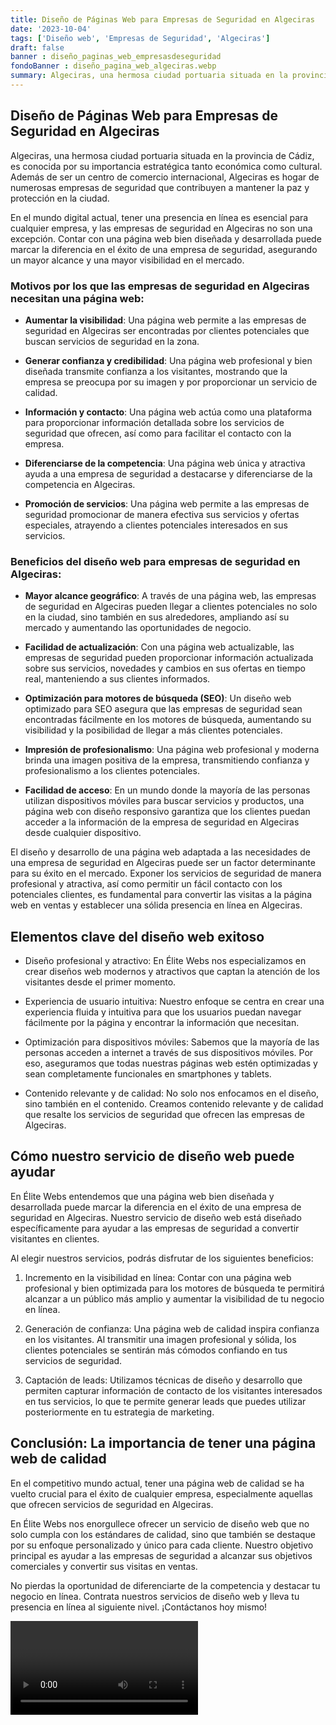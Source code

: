 ```yaml
---
title: Diseño de Páginas Web para Empresas de Seguridad en Algeciras
date: '2023-10-04'
tags: ['Diseño web', 'Empresas de Seguridad', 'Algeciras']
draft: false
banner : diseño_paginas_web_empresasdeseguridad
fondoBanner : diseño_pagina_web_algeciras.webp
summary: Algeciras, una hermosa ciudad portuaria situada en la provincia de Cádiz, es conocida por su importancia estratégica tanto económica como cultural. Además de ser un centro de comercio internacional, Algeciras es hogar de numerosas empresas de seguridad que contribuyen a mantener la paz y protección en la ciudad.
---
```


## Diseño de Páginas Web para Empresas de Seguridad en Algeciras

Algeciras, una hermosa ciudad portuaria situada en la provincia de Cádiz, es conocida por su importancia estratégica tanto económica como cultural. Además de ser un centro de comercio internacional, Algeciras es hogar de numerosas empresas de seguridad que contribuyen a mantener la paz y protección en la ciudad.

En el mundo digital actual, tener una presencia en línea es esencial para cualquier empresa, y las empresas de seguridad en Algeciras no son una excepción. Contar con una página web bien diseñada y desarrollada puede marcar la diferencia en el éxito de una empresa de seguridad, asegurando un mayor alcance y una mayor visibilidad en el mercado.

### Motivos por los que las empresas de seguridad en Algeciras necesitan una página web:

- **Aumentar la visibilidad**: Una página web permite a las empresas de seguridad en Algeciras ser encontradas por clientes potenciales que buscan servicios de seguridad en la zona.

- **Generar confianza y credibilidad**: Una página web profesional y bien diseñada transmite confianza a los visitantes, mostrando que la empresa se preocupa por su imagen y por proporcionar un servicio de calidad.

- **Información y contacto**: Una página web actúa como una plataforma para proporcionar información detallada sobre los servicios de seguridad que ofrecen, así como para facilitar el contacto con la empresa.

- **Diferenciarse de la competencia**: Una página web única y atractiva ayuda a una empresa de seguridad a destacarse y diferenciarse de la competencia en Algeciras.

- **Promoción de servicios**: Una página web permite a las empresas de seguridad promocionar de manera efectiva sus servicios y ofertas especiales, atrayendo a clientes potenciales interesados en sus servicios.

### Beneficios del diseño web para empresas de seguridad en Algeciras:

- **Mayor alcance geográfico**: A través de una página web, las empresas de seguridad en Algeciras pueden llegar a clientes potenciales no solo en la ciudad, sino también en sus alrededores, ampliando así su mercado y aumentando las oportunidades de negocio.

- **Facilidad de actualización**: Con una página web actualizable, las empresas de seguridad pueden proporcionar información actualizada sobre sus servicios, novedades y cambios en sus ofertas en tiempo real, manteniendo a sus clientes informados.

- **Optimización para motores de búsqueda (SEO)**: Un diseño web optimizado para SEO asegura que las empresas de seguridad sean encontradas fácilmente en los motores de búsqueda, aumentando su visibilidad y la posibilidad de llegar a más clientes potenciales.

- **Impresión de profesionalismo**: Una página web profesional y moderna brinda una imagen positiva de la empresa, transmitiendo confianza y profesionalismo a los clientes potenciales.

- **Facilidad de acceso**: En un mundo donde la mayoría de las personas utilizan dispositivos móviles para buscar servicios y productos, una página web con diseño responsivo garantiza que los clientes puedan acceder a la información de la empresa de seguridad en Algeciras desde cualquier dispositivo.

El diseño y desarrollo de una página web adaptada a las necesidades de una empresa de seguridad en Algeciras puede ser un factor determinante para su éxito en el mercado. Exponer los servicios de seguridad de manera profesional y atractiva, así como permitir un fácil contacto con los potenciales clientes, es fundamental para convertir las visitas a la página web en ventas y establecer una sólida presencia en línea en Algeciras.

<GifSeo />

<Cta />

## Elementos clave del diseño web exitoso

- Diseño profesional y atractivo: En Élite Webs nos especializamos en crear diseños web modernos y atractivos que captan la atención de los visitantes desde el primer momento.

- Experiencia de usuario intuitiva: Nuestro enfoque se centra en crear una experiencia fluida y intuitiva para que los usuarios puedan navegar fácilmente por la página y encontrar la información que necesitan.

- Optimización para dispositivos móviles: Sabemos que la mayoría de las personas acceden a internet a través de sus dispositivos móviles. Por eso, aseguramos que todas nuestras páginas web estén optimizadas y sean completamente funcionales en smartphones y tablets.

- Contenido relevante y de calidad: No solo nos enfocamos en el diseño, sino también en el contenido. Creamos contenido relevante y de calidad que resalte los servicios de seguridad que ofrecen las empresas de Algeciras.

## Cómo nuestro servicio de diseño web puede ayudar

En Élite Webs entendemos que una página web bien diseñada y desarrollada puede marcar la diferencia en el éxito de una empresa de seguridad en Algeciras. Nuestro servicio de diseño web está diseñado específicamente para ayudar a las empresas de seguridad a convertir visitantes en clientes.

Al elegir nuestros servicios, podrás disfrutar de los siguientes beneficios:

1. Incremento en la visibilidad en línea: Contar con una página web profesional y bien optimizada para los motores de búsqueda te permitirá alcanzar a un público más amplio y aumentar la visibilidad de tu negocio en línea.

2. Generación de confianza: Una página web de calidad inspira confianza en los visitantes. Al transmitir una imagen profesional y sólida, los clientes potenciales se sentirán más cómodos confiando en tus servicios de seguridad.

3. Captación de leads: Utilizamos técnicas de diseño y desarrollo que permiten capturar información de contacto de los visitantes interesados en tus servicios, lo que te permite generar leads que puedes utilizar posteriormente en tu estrategia de marketing.

## Conclusión: La importancia de tener una página web de calidad

En el competitivo mundo actual, tener una página web de calidad se ha vuelto crucial para el éxito de cualquier empresa, especialmente aquellas que ofrecen servicios de seguridad en Algeciras.

En Élite Webs nos enorgullece ofrecer un servicio de diseño web que no solo cumpla con los estándares de calidad, sino que también se destaque por su enfoque personalizado y único para cada cliente. Nuestro objetivo principal es ayudar a las empresas de seguridad a alcanzar sus objetivos comerciales y convertir sus visitas en ventas.

No pierdas la oportunidad de diferenciarte de la competencia y destacar tu negocio en línea. Contrata nuestros servicios de diseño web y lleva tu presencia en línea al siguiente nivel. ¡Contáctanos hoy mismo!

<Video />

<CtaBot job='Empresas de Seguridad' city='Algeciras'/>

<Gmaps query='Algeciras+españa+maps' />